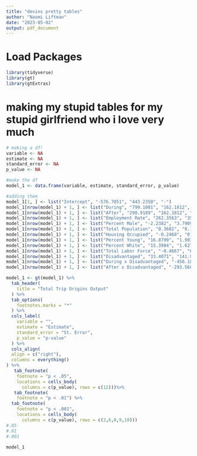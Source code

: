 ```yaml
---
title: "devins pretty tables"
author: "Naomi Liftman"
date: "2023-05-02"
output: pdf_document
---
```

# Load Packages
```r
library(tidyverse)
library(gt)
library(gtExtras)
```

# making my stupid tables for my stupid girlfriend who i love very much 
```r
# making a df!
variable <- NA
estimate <- NA
standard_error <- NA
p_value <- NA

#make the df
model_1 <- data.frame(variable, estimate, standard_error, p_value)

#adding them 
model_1[1, ] <- list("Intercept", "-576.7051", "443.2350", "-")
model_1[nrow(model_1) + 1, ] <- list("During", "799.1081", "162.1812", "<0.01")
model_1[nrow(model_1) + 1, ] <- list("After", "298.9189", "162.1812", "0.07")
model_1[nrow(model_1) + 1, ] <- list("Employment Rate", "262.3563", "356.1806", "0.46")
model_1[nrow(model_1) + 1, ] <- list("Percent Male", "-2.2382", "3.7909", "0.56")
model_1[nrow(model_1) + 1, ] <- list("Total Population", "0.3682", "0.1038", "<0.01")
model_1[nrow(model_1) + 1, ] <- list("Housing Occupied", "-0.2460", "0.1659", "0.14")
model_1[nrow(model_1) + 1, ] <- list("Percent Young", "16.8799", "1.9930", "<0.01")
model_1[nrow(model_1) + 1, ] <- list("Percent White", "15.3984", "1.6278", "<0.01")
model_1[nrow(model_1) + 1, ] <- list("Total Labor Force", "-0.4667", "0.1293", "<0.01")
model_1[nrow(model_1) + 1, ] <- list("Disadvantaged", "33.4071", "141.9843", "0.81")
model_1[nrow(model_1) + 1, ] <- list("During x Disadvantaged", "-456.1872", "193.1305", "0.02")
model_1[nrow(model_1) + 1, ] <- list("After x Disadvantaged", "-293.5686", "193.1305", "0.13")

model_1 <- gt(model_1) %>% 
  tab_header(
    title = "Total Trip Origins Output"
  ) %>% 
  tab_options(
    footnotes.marks = "*"
  ) %>% 
  cols_label(
    variable = "",
    estimate = "Estimate",
    standard_error = "St. Error",
    p_value = "p-value"
  ) %>% 
  cols_align(
  align = c("right"),
  columns = everything()
) %>% 
   tab_footnote(
    footnote = "p < .05",
    locations = cells_body(
      columns = c(p_value), rows = c(12)))%>% 
   tab_footnote(
    footnote = "p < .01") %>% 
  tab_footnote(
    footnote = "p < .001",
    locations = cells_body(
      columns = c(p_value), rows = c(2,6,8,9,10)))
#.05 
#.01
#.001
  
model_1
```








